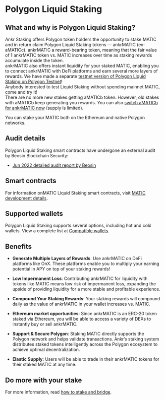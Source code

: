 
# Polygon Liquid Staking

## What and why is Polygon Liquid Staking?
Ankr Staking offers Polygon token holders the opportunity to stake MATIC and in return claim Polygon Liquid Staking tokens — ankrMATIC (ex-aMATICc). 
ankrMATIC a reward-bearing token, meaning that the fair value of 1 ankrMATIC token vs. MATIC increases over time as staking rewards accumulate inside the token.<br/>
ankrMATIC also offers instant liquidity for your staked MATIC, enabling you to connect ankrMATIC with DeFi platforms and earn several more layers of rewards.
<Callout type="tip">
We have made a separate [testnet version of Polygon Liquid Staking on Polygon Testnet](https://testnet.ankr.com/staking/stake/ethereum/)! <br/>
    Anybody interested to test Liquid Staking without spending mainnet MATIC, come and try it!<br/>
</Callout>
<Callout type="info">
There are no more new stakes getting aMATICb token. However, old stakes with aMATICb keep generating you rewards. You can also [switch aMATICb for ankrMATIC now](https://www.ankr.com/staking/switch/) (supply is limited).
</Callout>

<Callout type="info">
You can stake your MATIC both on the Ethereum and native Polygon networks.  
</Callout>

## Audit details
Polygon Liquid Staking smart contracts have undergone an external audit by Beosin Blockchain Security:
* [Jun 2022 detailed audit report by Beosin](/pdf/smart_contract_security_audit_matic.pdf)

## Smart contracts
For information onMATIC Liquid Staking smart contracts, visit [MATIC development details](/staking-for-developers/dev-details/matic-liquid-staking-mechanics/#smart-contracts).

## Supported wallets
Polygon Liquid Staking supports several options, including hot and cold wallets. 
View a complete list at [Compatible wallets](/staking-extra/compatible-wallets/).

## Benefits
* **Generate Multiple Layers of Rewards**: Use ankrMATIC on DeFi platforms like OnX. These platforms enable you to multiply your earning potential in APY on top of your staking rewards!

* **Low Impermanent Loss**: Contributing ankrMATIC for liquidity with tokens like MATIC means low risk of impermanent loss, expanding the upside of providing liquidity for a more stable and profitable experience.

* **Compound Your Staking Rewards**: Your staking rewards will compound daily as the value of ankrMATIC in your wallet increases vs. MATIC.

* **Ethereum market opportunities**: Since ankrMATIC is an ERC-20 token staked via Ethereum, you will be able to access a variety of DEXs to instantly buy or sell ankrMATIC.

* **Support & Secure Polygon**: Staking MATIC directly supports the Polygon network and helps validate transactions. Ankr’s staking system distributes staked tokens intelligently across the Polygon ecosystem to achieve optimal decentralization.

* **Elastic Supply**: Users will be able to trade in their ankrMATIC tokens for their staked MATIC at any time.

## Do more with your stake
For more information, read [how to stake and bridge](https://medium.com/ankr-network/how-to-get-matic-liquid-staking-on-polygon-network-bcda9ef501a).